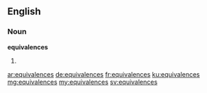 ==English==

===Noun===
'''equivalences'''

# {{plural of|equivalence}}

[[ar:equivalences]]
[[de:equivalences]]
[[fr:equivalences]]
[[ku:equivalences]]
[[mg:equivalences]]
[[my:equivalences]]
[[sv:equivalences]]